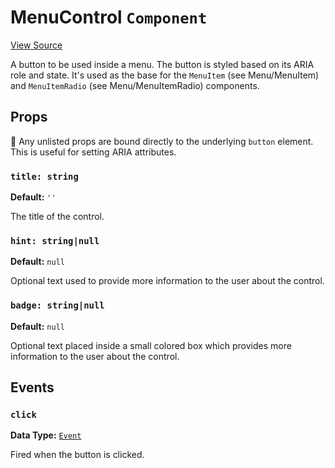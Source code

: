 
<Meta title="Packages/Player/Plugins/Settings/Menu/MenuControl" />

# MenuControl `Component`

[View Source](https://github.com/vime-js/vime/blob/master/packages/vime-player/src/plugins/settings/menu/MenuControl.svelte)

A button to be used inside a menu. The button is styled based on its ARIA role and state. It's used
as the base for the `MenuItem` (see <LinkTo kind="packages-player-plugins-settings-menu-menuitem--page">Menu/MenuItem</LinkTo>) 
and `MenuItemRadio` (see <LinkTo kind="packages-player-plugins-settings-menu-menuitemradio--page">Menu/MenuItemRadio</LinkTo>) components.

## Props

📝 Any unlisted props are bound directly to the underlying `button` element. This is useful
for setting ARIA attributes.

### `title: string`

**Default:** `''`

The title of the control.

### `hint: string|null`

**Default:** `null`

Optional text used to provide more information to the user about the control.

### `badge: string|null`

**Default:** `null`

Optional text placed inside a small colored box which provides more information to the user about the control.

## Events

### `click`

**Data Type:** [`Event`](https://developer.mozilla.org/en-US/docs/Web/API/Event)

Fired when the button is clicked.
